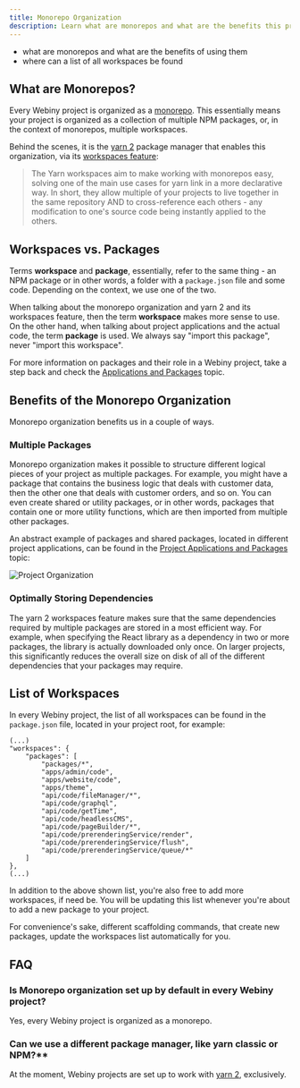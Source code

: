 ```yaml
---
title: Monorepo Organization
description: Learn what are monorepos and what are the benefits this project organization brings.
---
```



<Alert type="success" title="WHAT YOU’LL LEARN">

- what are monorepos and what are the benefits of using them
- where can a list of all workspaces be found

</Alert>

## What are Monorepos?

Every Webiny project is organized as a [monorepo](https://www.atlassian.com/git/tutorials/monorepos). This essentially means your project is organized as a collection of multiple NPM packages, or, in the context of monorepos, multiple workspaces.

Behind the scenes, it is the [yarn 2](https://yarnpkg.com/) package manager that enables this organization, via its [workspaces feature](https://yarnpkg.com/features/workspaces):

> The Yarn workspaces aim to make working with monorepos easy, solving one of the main use cases for yarn link in a more declarative way. In short, they allow multiple of your projects to live together in the same repository AND to cross-reference each others - any modification to one's source code being instantly applied to the others.

## Workspaces vs. Packages

Terms **workspace** and **package**, essentially, refer to the same thing - an NPM package or in other words, a folder with a `package.json` file and some code. Depending on the context, we use one of the two.

When talking about the monorepo organization and yarn 2 and its workspaces feature, then the term **workspace** makes more sense to use. On the other hand, when talking about project applications and the actual code, the term **package** is used. We always say "import this package", never "import this workspace".

<Alert type="info">

For more information on packages and their role in a Webiny project, take a step back and check the [Applications and Packages](../../core-development-concepts/project-organization/project-applications-and-packages) topic.

</Alert>

## Benefits of the Monorepo Organization

Monorepo organization benefits us in a couple of ways.

### Multiple Packages

Monorepo organization makes it possible to structure different logical pieces of your project as multiple packages. For example, you might have a package that contains the business logic that deals with customer data, then the other one that deals with customer orders, and so on. You can even create shared or utility packages, or in other words, packages that contain one or more utility functions, which are then imported from multiple other packages.

An abstract example of packages and shared packages, located in different project applications, can be found in the [Project Applications and Packages](../../core-development-concepts/project-organization/project-applications-and-packages) topic:

![Project Organization](./assets/project-applications-and-packages/project-organization.png)

### Optimally Storing Dependencies

The yarn 2 workspaces feature makes sure that the same dependencies required by multiple packages are stored in a most efficient way. For example, when specifying the React library as a dependency in two or more packages, the library is actually downloaded only once. On larger projects, this significantly reduces the overall size on disk of all of the different dependencies that your packages may require.

## List of Workspaces

In every Webiny project, the list of all workspaces can be found in the `package.json` file, located in your project root, for example:

```
(...)
"workspaces": {
    "packages": [
        "packages/*",
        "apps/admin/code",
        "apps/website/code",
        "apps/theme",
        "api/code/fileManager/*",
        "api/code/graphql",
        "api/code/getTime",
        "api/code/headlessCMS",
        "api/code/pageBuilder/*",
        "api/code/prerenderingService/render",
        "api/code/prerenderingService/flush",
        "api/code/prerenderingService/queue/*"
    ]
},
(...)
```

In addition to the above shown list, you're also free to add more workspaces, if need be. You will be updating this list whenever you're about to add a new package to your project.

<Alert type="info">

For convenience's sake, different scaffolding commands, that create new packages, update the workspaces list automatically for you.

</Alert>

## FAQ

### Is Monorepo organization set up by default in every Webiny project?

Yes, every Webiny project is organized as a monorepo.

### Can we use a different package manager, like yarn classic or NPM?\*\*

At the moment, Webiny projects are set up to work with [yarn 2](https://yarnpkg.com/), exclusively.
